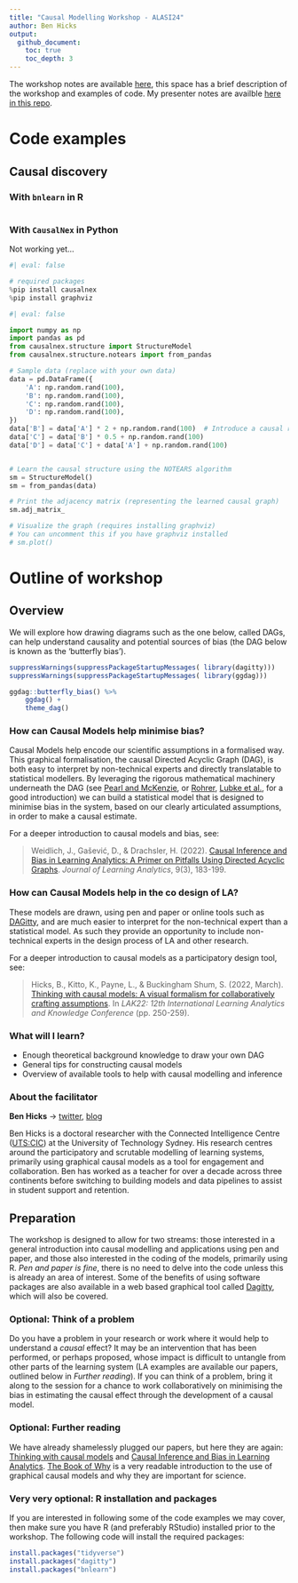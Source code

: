 ```yaml
---
title: "Causal Modelling Workshop - ALASI24"
author: Ben Hicks
output:
  github_document:
    toc: true
    toc_depth: 3
---
```


The workshop notes are available [here](https://sites.google.com/view/alasi24-ccm/home), this space has a brief description of the workshop and examples of code. My presenter notes are availble [here in this repo](https://github.com/benwhicks/ALASI24-causal-modelling-workshop/blob/main/presenter-notes.md).

# Code examples

## Causal discovery

### With `bnlearn` in R

```r

```

### With `CausalNex` in Python

Not working yet...

```python
#| eval: false

# required packages
%pip install causalnex
%pip install graphviz
```

```python
#| eval: false

import numpy as np
import pandas as pd
from causalnex.structure import StructureModel
from causalnex.structure.notears import from_pandas

# Sample data (replace with your own data)
data = pd.DataFrame({
    'A': np.random.rand(100),
    'B': np.random.rand(100),
    'C': np.random.rand(100),
    'D': np.random.rand(100),
})
data['B'] = data['A'] * 2 + np.random.rand(100)  # Introduce a causal relationship
data['C'] = data['B'] * 0.5 + np.random.rand(100)
data['D'] = data['C'] + data['A'] + np.random.rand(100)


# Learn the causal structure using the NOTEARS algorithm
sm = StructureModel()
sm = from_pandas(data)

# Print the adjacency matrix (representing the learned causal graph)
sm.adj_matrix_

# Visualize the graph (requires installing graphviz)
# You can uncomment this if you have graphviz installed
# sm.plot()

```

# Outline of workshop

## Overview

We will explore how drawing diagrams such as the one below, called DAGs, can help understand causality and potential sources of bias (the DAG below is known as the 'butterfly bias').

```r
suppressWarnings(suppressPackageStartupMessages( library(dagitty)))
suppressWarnings(suppressPackageStartupMessages( library(ggdag)))

ggdag::butterfly_bias() %>% 
    ggdag() +
    theme_dag()
```

### How can Causal Models help minimise bias?

Causal Models help encode our scientific assumptions in a formalised way. This graphical formalisation, the causal Directed Acyclic Graph (DAG), is both easy to interpret by non-technical experts and directly translatable to statistical modellers. By leveraging the rigorous mathematical machinery underneath the DAG (see [Pearl and McKenzie](https://www.goodreads.com/en/book/show/36204378), or [Rohrer](https://journals.sagepub.com/doi/pdf/10.1177/2515245917745629), [Lubke et al.](https://www.tandfonline.com/doi/full/10.1080/10691898.2020.1752859), for a good introduction) we can build a statistical model that is designed to minimise bias in the system, based on our clearly articulated assumptions, in order to make a causal estimate.

For a deeper introduction to causal models and bias, see:

> Weidlich, J., Gašević, D., & Drachsler, H. (2022). [Causal Inference and Bias in Learning Analytics: A Primer on Pitfalls Using Directed Acyclic Graphs](https://learning-analytics.info/index.php/JLA/article/view/7577). *Journal of Learning Analytics*, 9(3), 183-199.

### How can Causal Models help in the co design of LA?

These models are drawn, using pen and paper or online tools such as [DAGitty](http://www.dagitty.net/), and are much easier to interpret for the non-technical expert than a statistical model. As such they provide an opportunity to include non-technical experts in the design process of LA and other research.

For a deeper introduction to causal models as a participatory design tool, see:

> Hicks, B., Kitto, K., Payne, L., & Buckingham Shum, S. (2022, March). [Thinking with causal models: A visual formalism for collaboratively crafting assumptions](https://dl.acm.org/doi/abs/10.1145/3506860.3506899). In *LAK22: 12th International Learning Analytics and Knowledge Conference* (pp. 250-259).

### What will I learn?

-   Enough theoretical background knowledge to draw your own DAG
-   General tips for constructing causal models
-   Overview of available tools to help with causal modelling and inference

### About the facilitator

**Ben Hicks** → [twitter](https://twitter.com/benimbenix), [blog](https://koanmathematics.wordpress.com/)

Ben Hicks is a doctoral researcher with the Connected Intelligence Centre ([UTS:CIC](https://cic.uts.edu.au/)) at the University of Technology Sydney. His research centres around the participatory and scrutable modelling of learning systems, primarily using graphical causal models as a tool for engagement and collaboration. Ben has worked as a teacher for over a decade across three continents before switching to building models and data pipelines to assist in student support and retention.

## Preparation

The workshop is designed to allow for two streams: those interested in a general introduction into causal modelling and applications using pen and paper, and those also interested in the coding of the models, primarily using R. *Pen and paper is fine*, there is no need to delve into the code unless this is already an area of interest. Some of the benefits of using software packages are also available in a web based graphical tool called [Dagitty](http://www.dagitty.net/), which will also be covered.

### Optional: Think of a problem

Do you have a problem in your research or work where it would help to understand a *causal* effect? It may be an intervention that has been performed, or perhaps proposed, whose impact is difficult to untangle from other parts of the learning system (LA examples are available our papers, outlined below in *Further reading*). If you can think of a problem, bring it along to the session for a chance to work collaboratively on minimising the bias in estimating the causal effect through the development of a causal model.

### Optional: Further reading

We have already shamelessly plugged our papers, but here they are again: [Thinking with causal models](https://dl.acm.org/doi/abs/10.1145/3506860.3506899) and [Causal Inference and Bias in Learning Analytics](https://learning-analytics.info/index.php/JLA/article/view/7577). [The Book of Why](https://www.goodreads.com/en/book/show/36204378) is a very readable introduction to the use of graphical causal models and why they are important for science.

### Very very optional: R installation and packages

If you are interested in following some of the code examples we may cover, then make sure you have R (and preferably RStudio) installed prior to the workshop. The following code will install the required packages:

```r
install.packages("tidyverse")
install.packages("dagitty")
install.packages("bnlearn")
```
